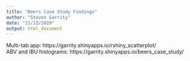 ```yaml
---
title: "Beers Case Study Findings"
author: "Steven Garrity"
date: "11/12/2019"
output: html_document
---
```


Multi-tab app: https://garrity.shinyapps.io/rshiny_scatterplot/  
ABV and IBU histograms:  https://garrity.shinyapps.io/beers_case_study/

